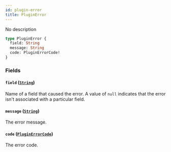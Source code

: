 ```yaml
---
id: plugin-error
title: PluginError
---
```


No description

```graphql
type PluginError {
  field: String
  message: String
  code: PluginErrorCode!
}
```

### Fields

#### `field` ([`String`](../../../developer/api-reference/scalars/string))

Name of a field that caused the error. A value of `null` indicates that the error isn't associated with a particular field.

#### `message` ([`String`](../../../developer/api-reference/scalars/string))

The error message.

#### `code` ([`PluginErrorCode`](../../../developer/api-reference/enums/plugin-error-code))

The error code.
